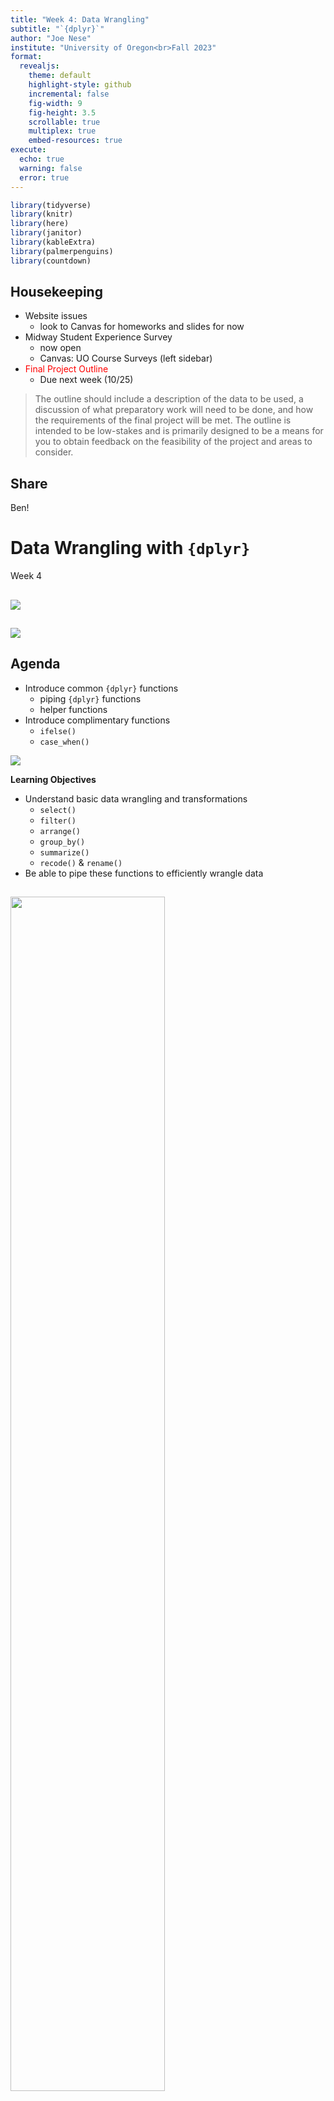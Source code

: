 ```yaml
---
title: "Week 4: Data Wrangling"
subtitle: "`{dplyr}`"
author: "Joe Nese"
institute: "University of Oregon<br>Fall 2023"
format:
  revealjs: 
    theme: default
    highlight-style: github
    incremental: false
    fig-width: 9
    fig-height: 3.5
    scrollable: true
    multiplex: true
    embed-resources: true
execute: 
  echo: true
  warning: false
  error: true
---
```


```r
library(tidyverse)
library(knitr)
library(here)
library(janitor)
library(kableExtra)
library(palmerpenguins)
library(countdown)

```

## Housekeeping {.smaller}

- Website issues
    + look to Canvas for homeworks and slides for now
- Midway Student Experience Survey
    + now open
    + Canvas: UO Course Surveys (left sidebar)
- [Final Project Outline]{style='color:#FF0000'}
    + Due next week (10/25)
  
> The outline should include a description of the data to be used, a discussion of what preparatory work will need to be done, and how the requirements of the final project will be met. The outline is intended to be low-stakes and is primarily designed to be a means for you to obtain feedback on the feasibility of the project and areas to consider.

## Share

Ben!

# Data Wrangling with `{dplyr}`

Week 4

##

![](https://www.ltd.org/files/library/bus-with-rainbow_lb.jpg)

##


![](https://images.unsplash.com/photo-1572013343866-dfdb9b416810?ixlib=rb-4.0.3&ixid=M3wxMjA3fDB8MHxzZWFyY2h8N3x8dGF4aXxlbnwwfHwwfHx8MA%3D%3D&auto=format&fit=crop&w=500&q=60)

## Agenda {.smaller}

- Introduce common `{dplyr}` functions
    + piping `{dplyr}` functions
  + helper functions
- Introduce complimentary functions
    + `ifelse()`
    + `case_when()`
  
![](https://www.tidyverse.org/blog/2023/08/teach-tidyverse-23/#quality-of-life-improvements-to-case_when-and-if_else)

**Learning Objectives**

- Understand basic data wrangling and transformations
    + `select()`
    + `filter()`
    + `arrange()`
    + `group_by()`
    + `summarize()`
    + `recode()` & `rename()`
- Be able to pipe these functions to efficiently wrangle data

## 

![](https://cdn.myportfolio.com/45214904-6a61-4e23-98d6-b140f8654a40/b467ee99-87e3-4663-ae27-aaf027f940ce_rw_1920.png?h=0573cb8b960ba2f2c8486188761f03e0){width="70%"}

::: aside
Credit [Allison Horst](https://allisonhorst.com/data-science-art)
:::

## Providing grammar for:

* Graphics 
  + `{ggplot2}`
* Data manipulations 
  + `{dplyr}`
  + `{tidyr}`
* Expanding area of specialized topics
  + `{lubridate}`
  + `{glue}`
  + `{tidymodels}`
* Many more...

## Providing grammar for:

* Graphics 
  + `{ggplot2}`
* Data manipulations
  + <mark>`{dplyr}`</mark>
  + `{tidyr}`
* Expanding area of specialized topics
  + `{lubridate}`
  + `{glue}`
  + `{tidymodels}`
* Many more...


# {dplyr}

## `{dplyr}` ![](https://d33wubrfki0l68.cloudfront.net/621a9c8c5d7b47c4b6d72e8f01f28d14310e8370/193fc/css/images/hex/dplyr.png){fig-align="right" width="10%"} {.smaller}

A grammar for data wrangling (verbs!)

Take a couple minutes with your neighbor to guess what the following functions do:

* `select()`
* `filter()`
* `mutate()`
* `arrange()`
* `summarize()`
* `group_by()`

```r
countdown(minutes = 2, seconds = 00)
```

## `{dplyr}` {.smaller}

A grammar for data wrangling (verbs!)

`select()`

::: {.fragment}
a subset of **columns**
:::

`filter()`

::: {.fragment}
a subset of **rows**
:::

`mutate()`

::: {.fragment}
**add** a new column or **modify** an existing column
:::

`arrange()`

::: {.fragment}
**sort** rows in ascending/descending order
:::

`summarize()`

::: {.fragment}
a new column created according to other columns
for example: `mean()` or `sd()`
    + often used with...
:::

`group_by()`

::: {.fragment}
**grouping** column(s)
:::

## Arguments

* **`{dplyr}` always takes a data frame (tibble) as the first argument**
    + just like `{ggplot}`

* subsequent functions tell `{dplyr}` what to do with the data frame

* each function applied returns the modified data frame


# `select()`

## `select()`

choose columns

:::: {.columns}

::: {.column width="50%"}
```r
data.frame %>% 
  select(a, c)
```
:::

::: {.column width="50%"}
![](https://swcarpentry.github.io/r-novice-gapminder/fig/13-dplyr-fig1.png)
:::

::::

::: aside
Image from [Software Carpentry](https://swcarpentry.github.io/r-novice-gapminder/fig/13-dplyr-fig1.png)
:::

## Examples

Let’s start with the presidential dataset from the `{mdsr}` package

```r
#| output-location: fragment

library(tidyverse)
#install.packages("mdsr")
library(mdsr)

presidential
```

## `select` president *name* and *party*

```r
select(presidential, name, party)
```

. . .

**OR** more typically

```r
presidential %>%
	select(name, party)
```

## Negation `-`

Don't select variable(s)

```r
presidential %>%
	select(-start)
```

## Negation `-`

Don't select variable(s)

```r
presidential %>%
	select(-start, -end)
```

**OR**

```r
presidential %>%
	select(-c(start, end))
```

## Indexing

Less preferable because variable orders change

```r
select(presidential, 1:3)
```

**OR** more typically

```r
presidential %>%
	select(1:3)
```

## Use multiple methods

```r
presidential %>%
	select(name, 2, 4)
```

## Use `select` to order columns

```r
#| output-location: fragment
library(fivethirtyeight)
college_grad_students
```

## `select()` [helper](https://tidyselect.r-lib.org/reference/select_helpers.html) functions

* `everything()`
* `starts_with()`
* `ends_with()`
* `contains()`
* `all_of()`
* `any_of()`

## Helper functions

First: this code may not work for you - why?

```r
#| output-location: fragment

reads <- read_csv(here("data", "Project_Reads_Scores.csv")) %>% 
  clean_names()
reads
```

## Use `select` to order columns

```r
#| output-location: fragment
college_grad_students %>%
	select(major_code, grad_total, grad_sample_size, everything())
```

. . .

`everything()` is a helper verb that includes **all** column names

## `starts_with()`

```r
reads %>% 
    select(starts_with("test"))
```

## `ends_with()`

```r
reads %>% 
    select(ends_with("score"))
```

## `contains()`

```r
reads %>% 
    select(contains("test"))
```

## `all_of()`

```r
vars <- c("pre_test_score", "pre_test_percent", "post_test_score", "post_test_percent")

reads %>% 
    select(all_of(vars))
```

## `all_of()`

```r
#| code-line-numbers: "|4"
#| output-location: fragment
vars <- c("pre_test_score", "pre_test_percent", "post_test_score", "post_test_percent")

mpg %>% 
    select(all_of(vars))
```

## `any_of()`

```r
#| code-line-numbers: "|4"
#| output-location: fragment

vars <- c("pre_test_score", "pre_test_percent", "post_test_score", "post_test_percent")

reads %>% 
    select(any_of(vars))
```

## `any_of()`

```r
#| code-line-numbers: "|4"
#| output-location: fragment

vars <- c("pre_test_score", "pre_test_percent", "post_test_score", "post_test_percent")

mpg %>% 
    select(any_of(vars))
```

## Mix `select` methods and helpers

You can mix types and helper functions

```r
reads %>% 
    select(student_id, 1, starts_with("total"))
```

## Mix `select` methods and helpers

You can also use select to rearrange your columns

```r
reads %>% 
    select(student_id, 1, starts_with("total"), everything())
```

## `relocate()`

[relocate(]{style="color:#D55E00"}[.data]{style="color:#56B4E9"}, ... [.before = NULL]{style="color:#009E73"}, [.after = NULL]{style="color:#E69f00"}[)]{style="color:#D55E00"}

[.data]{style="color:#56B4E9"} = dataframe/tibble

... = columns to move

[.before]{style="color:#009E73"} = variable to move *before*

[.after]{style="color:#E69f00"} = variable to move *after*

- supplying neither [.before]{style="color:#009E73"} nor [.after]{style="color:#E69f00"} move columns to the left-hand side
- specifying both is an error

## `relocate()`

```r
presidential %>% 
  relocate(party)
```

::: aside
moves "party" to far left (default)
:::

## `relocate()`

```r
presidential %>% 
  relocate(party, .after = start)
```

::: aside 
moves "party" after "start"
:::

## `relocate()`

```r
presidential %>% 
  relocate(end, .before = party)
```

::: aside
moves "end" before "party"
:::

# `filter()`

## `filter()`

[**choose rows**]{style="color:#56B4E9"} that satisfy your condition (`== TRUE`)

:::: {.columns}

::: {.column width="50%"}
```r
filter(df,
       type == "otter",
       site == "bay")
```
:::

::: {.column width="50%"}
```r
knitr::include_graphics("https://raw.githubusercontent.com/allisonhorst/stats-illustrations/master/rstats-artwork/dplyr_filter.jpg")
```
:::

::::

::: aside
Illustration by [Allison Horst](https://github.com/allisonhorst/stats-illustrations/)
:::

## `filter()` {.smaller}

:::: {.columns}

::: {.column width="50%"}
Complete set of boolean operations

- *x* is the left-hand circle
- *y* is the right-hand circle
- the shaded region show which parts each operator selects
    + *xor* == *x* or *y* except where they overlap

**==**
: equal

**!**
: negates

**!=**
: NOT equal

**&**
: and

**|**
: or
:::

::: {.column width="50%"}
```r
knitr::include_graphics("https://d33wubrfki0l68.cloudfront.net/01f4b6d39d2be8269740a3ad7946faa79f7243cf/8369a/diagrams/transform-logical.png")
```

:::

::::



## `filter()` numeric


:::: {.columns}

::: {.column width="50%"}
```r
mpg %>% 
  filter(cyl == 4)
```
:::

::: {.column width="50%"}
```r
mpg %>% 
  filter(hwy >= 22)
```
:::

::::

## `filter` for Democrats

note the use of `==` NOT `=`

:::: {.columns}

::: {.column width="50%"}
```r
presidential %>%
	filter(party == "Democratic")
```
:::

::: {.column width="50%"}
```r
presidential %>%
	filter(party = "Democratic")
```
:::

::::

## `filter` character

note the use of `==` NOT `=`

```r
mpg_ <- select(mpg, 1:5)
```

:::: {.columns}

::: {.column width="50%"}
```r
mpg_ %>% 
  filter(manufacturer == "pontiac")
```
:::

::: {.column width="50%"}
```r
presidential %>% 
  filter(party == "Democratic")
```
:::

::::

## Democrats starting after 2000

`,` is equivalent to `&`

:::: {.columns}

::: {.column width="50%"}
```r
presidential %>% 
  filter(party == "Democratic" & 
  start > "2000-01-01")
```
:::

::: {.column width="50%"}
```r
presidential %>% 
  filter(party == "Democratic", 
  start > "2000-01-01")
```
:::

::::

## `filter()` note {.smaller}

* The order of operations doesn’t work like English
* Can’t write: 
    + `filter(presidential, name == "Kennedy" | "Johnson")`
* Must be:
    + `filter(presidential, name == "Kennedy" | name == "Johnson")`

## more `filter()`

```r
reads
```

## more `filter()`

Anomaly in the data

```r
reads %>%
 count(student_id)
```

## Let's remove these aggregate rows

```r
#| code-line-numbers: "|1|2|4|5"
students_only <- reads %>%
  filter(student_id != "All Students (Average)") 

students_only %>% 
  count(student_id)
```

## Not equal 

`!` means **NOT**

`!=` means **NOT equal**

Note:

- If you want values that are NOT `NA`:
    + `!is.na(variable)`
    + ~~`variable != NA`~~

## Chaining `{dplyr}` functions

What if we wanted to `select` and `filter` a data set?

Select "*name*" and "*party*" of presidents who began their term after 2000

. . .

(1) Two step method 😐

```r
#| code-line-numbers: "|1|3"
after_2000 <- filter(presidential, start > as.Date("2000-01-01"))

select(after_2000, name, party)
```

## Chaining `{dplyr}` functions

(2) Alternatively, we could wrap `select` around `filter` ☹️

```r
select(filter(presidential, start > as.Date("2000-01-01")), name, party)
```

## Chaining `{dplyr}` functions

(3) Piping functions 🎉

We could use the pipe function to help increase the readability of our code: 
<br>
`%>%`
<br>

Called the "pipe" operator and "piping functions"

```r
filter(presidential, start > as.Date("2000-01-01")) %>% 
  select(name, party)
```

## Piping functions {.smaller}

Even better:

* Generally when using the pipe, the first argument is the data set, which gets piped through the corresponding functions
* So the code on the prior slide would be:

```r
presidential %>% 
  filter(start > as.Date("2000-01-01")) %>% 
  select(name, party)
```

::: aside
Note the lovely indentations and line breaks to help keep things straight
:::

# `mutate()`

## Some new data

```r
#| output-location: fragment
(prepost <- reads %>% 
  select(student_id, test_site, pre_test_score, post_test_score))
```

## `mutate()`

**Add** a variable

```r
#| code-line-numbers: "|2"

prepost %>% 
  mutate(gain = post_test_score - pre_test_score)
```

## 

```r
names(prepost)
```

. . .

Why do we not see the new *gain* column?

## `mutate()`

**Add** *multiple* variables

```r
#| output-location: fragment
prepost <- prepost %>%
  mutate(
    gain = post_test_score - pre_test_score,
	  sum_tests = post_test_score + pre_test_score
  )

prepost
```

## `mutate()`

**Change** a variable

```r
#| output-location: fragment
prepost <- prepost %>% 
  mutate(sum_tests = (sum_tests/180) * 100)

prepost
```

# `arrange()`

## `arrange()`

Order the data

- Order by *gain*, ascending [default]

```r
prepost %>% 
  arrange(gain)
```

## `arrange()`

Order the data

- Order by *pre_test_score* and *gain*, ascending

```r
prepost %>% 
  arrange(pre_test_score, gain)
```

## `arrange()`

Order the data

- Order by *gain*, `desc`ending

```r
prepost %>% 
  arrange(desc(gain))
```

## `summarize()` {.smaller}

`summarize()` or `summarise()`

* Here: compute the `mean` and `standard deviation` of the gain scores
* What are we looking at?

```r
prepost %>% 
  summarize(mean_gain = mean(gain, na.rm = TRUE),
            sd_gain = sd(gain, na.rm = TRUE))
```

. . .

::: aside
This is a good start for a descriptive table!
:::

# `group_by()`

## 

:::: {.columns}

::: {.column width="50%"}
```r
knitr::include_graphics("https://swcarpentry.github.io/r-novice-gapminder/fig/13-dplyr-fig2.png")
```
:::

::: {.column width="50%" .fragment}
```r
knitr::include_graphics("https://swcarpentry.github.io/r-novice-gapminder/fig/13-dplyr-fig3.png") 
```
:::

::::

::: aside
Image from [Software Carpentry](https://swcarpentry.github.io/r-novice-gapminder/13-dplyr/)
:::

## `group_by()`

<b>Conduct an operation for each level of a grouping factor</b>

Here, compute the mean gain for each *test site*

```r
#| code-line-numbers: "|1|2|3"
#| output-location: fragment
prepost %>% 
  group_by(test_site) %>% 
  summarize(mean_gain = mean(gain))
```

## `group_by()` {.smaller}

When you use `group_by()` and `summarize()`

:::: {.columns}

::: {.column width="50%"}

You will get a row for each unique group

```r
mpg %>% 
  group_by(cyl) %>% 
  summarize(max_hwy = max(hwy))
```
:::

::: {.column width="50%" .fragment}

If you have multiple grouping variables, you will get a row for each unique combination of groups

```r
mpg %>% 
  group_by(cyl, drv) %>% 
  summarize(max_hwy = max(hwy))
```
:::

::::

## Add summarized column to full data

Use `mutate()`!

```r
prepost %>% 
  group_by(test_site) %>% 
  mutate(mean_gain = mean(gain))
```

## Retain only summarized columns

Use `summarize()`!

```r
prepost %>% 
  group_by(test_site) %>% 
  summarize(mean_gain = mean(gain))
```

## Pipe to `{ggplot}`!

```r
#| code-line-numbers: "|1,2,3|4|5|6"
#| output-location: fragment

prepost %>% 
  group_by(test_site) %>% 
  summarize(mean_gain = mean(gain)) %>% 
  ggplot(aes(test_site, mean_gain)) + 
  geom_col(fill = "cornflowerblue", alpha = .7) +
  theme_minimal()
```

## 

![](./images/kd.gif)

## Summarizing and Plotting

- Calculate mean *post_test_score* by test site

```r
#| code-line-numbers: "|1|2|3"
students_only %>%
    group_by(test_site) %>%
    summarize(mean = mean(post_test_score))
```

## Plot it

```r
#| code-line-numbers: "|1|3|4|5|6|7"
#| fig-height: 2.5

theme_set(theme_minimal(base_size = 18))

students_only %>%
  group_by(test_site) %>%
  summarize(mean = mean(post_test_score)) %>%
  ggplot(aes(test_site, mean)) +
  geom_col(alpha = 0.8)
```

# A couple more

`recode()` and `rename()`

## Recode with `ifelse()`

Recoding into dichotomous variable with `ifelse()`

`ifelse(`test, yes, no`)`

*or*

`ifelse(`logical statement, do this `if` TRUE, `else` do this`)`

## Recode with `ifelse()`

Recoding into dichotomous variable with `ifelse()`

**Remember to pair with `mutate()`!**

```r
#| code-line-numbers: "|2"
#| output-location: fragment
students_only %>% 
  mutate(test_site = ifelse(test_site == "JONES", "district 1", "district 2"))
```

## Recode with `recode()`

Recoding into multinomial variable

```r
recode(variable,
       old_category_1 = "new_category_1",
	     old_category_2 = "new_category_2",
	     old_category_3 = "new_category_3",
       ...
)
```

## Recode with `recode()`

Recoding into multinomial variable

**Remember to pair with `mutate()`**

```r
#| output-location: fragment
students_only %>% 
  mutate(test_site = recode(test_site,
                            JONES = "Jones Middle",
                            VIRDEN = "Virden Elementary",
                            WESTSIDE = "Westside High")
         )
```

## Recode with `recode()`

Remember to use backticks for special characters

```r
mtcars %>% 
  mutate(cyl_str = recode(cyl,
                      `4` = "cylinders4",
                      `6` = "cylinders6",
                      `8` = "cylinders8"))
```

## Recode with `case_when()` {.smaller}

Recoding across several variables, or if you find yourself using nested `ifelse()` statements

**Remember to pair with `mutate()`**

```r
#| code-line-numbers: "|6|7|8|9"

library(palmerpenguins)

penguins %>% 
  mutate(species_big = 
           case_when(
             body_mass_g > 4500 & species == "Adelie" ~ "adelie_big",
             body_mass_g > 4600 & species == "Chinstrap" ~ "chinstrap_big",
             body_mass_g > 6000 & species == "Gentoo" ~ "gentoo_big",
             .default = "other"
           ))
```

. . .

`.default` equivalent to `all else`

## `rename()` {.smaller}

`rename(new_name = old_name)`

**NOT paired with `mutate()`**

```r
penguins %>%
  rename(
    home = island,
    bill_length = bill_length_mm
  )
```

## rename with `select()`

```r
penguins %>% 
  select(species, home = island, bill_length = bill_length_mm, year) #<<
```

## Final notes on `{dplyr}`

* We could spend weeks on this
* We'll be using it all term long
* Verbs can help you gain fluency
* There are also conditional and all-inclusive versions of `mutate`, `select`, and `summarize`
    + [`across()`](https://dplyr.tidyverse.org/reference/across.html)


# Next time

## Before next class {.smaller}

- Final Project
    + [Final Project: Outline]{style="color:#FF0000"}
- Reading
    + [Bryan (2017)](https://peerj.com/preprints/3159v2/)
- Activities
    + Download [GitKraken](https://www.gitkraken.com/)
    + Watch [What is a Git repository?](https://www.youtube.com/watch?v=A-4WltCTVms&list=PLe6EXFvnTV7-_41SpakZoTIYCgX4aMTdU&index=3)
    + Watch [What is a remote repository?](https://www.youtube.com/watch?v=Lb4yvfrX_7I&list=PLe6EXFvnTV7-_41SpakZoTIYCgX4aMTdU&index=3)
- Homework
    + Homework 4



